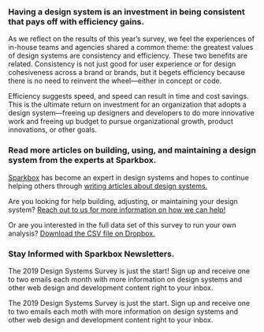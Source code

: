
<HeaderBlock>

### Having a design system is an investment in being consistent that pays off with efficiency gains.

</HeaderBlock>

<ContentBlock>

As we reflect on the results of this year’s survey, we feel the experiences of in-house teams and agencies shared a common theme: the greatest values of design systems are consistency and efficiency. These two benefits are related. Consistency is not just good for user experience or for design cohesiveness across a brand or brands, but it begets efficiency because there is no need to reinvent the wheel—either in concept or code.

Efficiency suggests speed, and speed can result in time and cost savings. This is the ultimate return on investment for an organization that adopts a design system—freeing up designers and developers to do more innovative work and freeing up budget to pursue organizational growth, product innovations, or other goals.

</ContentBlock>

<HeaderBlock>

### Read more articles on building, using, and maintaining a design system from the experts at Sparkbox.

</HeaderBlock>

<ContentBlock>

[Sparkbox][1] has become an expert in design systems and hopes to continue helping others through [writing articles about design systems.][2]

<!--
- [Article Title/Link to The &gt; Foundry][2]
-->

Are you looking for help building, adjusting, or maintaining your design system? [Reach out to us for more information on how we can help!][3]

Or are you interested in the full data set of this survey to run your own analysis? <a class="font-link" href="https://www.dropbox.com/s/8jkacbyvs1ginfi/2019%20Design%20Systems%20Survey%20Shared%20Results.xlsx?dl=0"><span class="font-link-text">Download the CSV file on Dropbox.</span></a>

</ContentBlock>

<HeaderBlock>

### Stay Informed with Sparkbox Newsletters.

</HeaderBlock>

<ContentBlock>

The 2019 Design Systems Survey is just the start! Sign up and receive one to two emails each month with more information on design systems and other web design and development content right to your inbox.

The 2019 Design Systems Survey is just the start. Sign up and receive one to two emails each moth with more information on design systems and other web design and development content right to your inbox.
<Form />

</ContentBlock>

[1]: https://seesparkbox.com "Sparkbox Website Homepage"
[2]: https://seesparkbox.com/foundry/category/design_systems "Sparbox Website Foundry Page"
[3]: https://seesparkbox.com/work-with-us "Sparkbox Website Work With Us Page"
[4]: http://eepurl.com/dta0D1 "Signup Form on the MailChimp Website"
